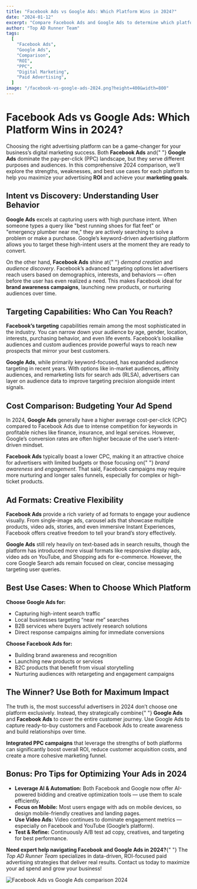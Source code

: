 ```yaml
---
title: "Facebook Ads vs Google Ads: Which Platform Wins in 2024?"
date: "2024-01-12"
excerpt: "Compare Facebook Ads and Google Ads to determine which platform delivers better ROI for your business goals and target audience."
author: "Top AD Runner Team"
tags:
  [
    "Facebook Ads",
    "Google Ads",
    "Comparison",
    "ROI",
    "PPC",
    "Digital Marketing",
    "Paid Advertising",
  ]
image: "/facebook-vs-google-ads-2024.png?height=400&width=800"
---
```


<h1>Facebook Ads vs Google Ads: Which Platform Wins in 2024?</h1>

<p>
  Choosing the right advertising platform can be a game-changer for your
  business’s digital marketing success. Both <strong>Facebook Ads</strong> and{" "}
  <strong>Google Ads</strong> dominate the pay-per-click (PPC) landscape, but
  they serve different purposes and audiences. In this comprehensive 2024
  comparison, we’ll explore the strengths, weaknesses, and best use cases for
  each platform to help you maximize your advertising <strong>ROI</strong> and
  achieve your <strong>marketing goals</strong>.
</p>

<h2>Intent vs Discovery: Understanding User Behavior</h2>
<p>
  <strong>Google Ads</strong> excels at capturing users with high purchase
  intent. When someone types a query like "best running shoes for flat feet" or
  "emergency plumber near me," they are actively searching to solve a problem or
  make a purchase. Google’s keyword-driven advertising platform allows you to
  target these high-intent users at the moment they are ready to convert.
</p>

<p>
  On the other hand, <strong>Facebook Ads</strong> shine at{" "}
  <em>demand creation</em> and <em>audience discovery</em>. Facebook’s advanced
  targeting options let advertisers reach users based on demographics,
  interests, and behaviors — often before the user has even realized a need.
  This makes Facebook ideal for <strong>brand awareness campaigns</strong>,
  launching new products, or nurturing audiences over time.
</p>

<h2>Targeting Capabilities: Who Can You Reach?</h2>
<p>
  <strong>Facebook’s targeting</strong> capabilities remain among the most
  sophisticated in the industry. You can narrow down your audience by age,
  gender, location, interests, purchasing behavior, and even life events.
  Facebook’s lookalike audiences and custom audiences provide powerful ways to
  reach new prospects that mirror your best customers.
</p>

<p>
  <strong>Google Ads</strong>, while primarily keyword-focused, has expanded
  audience targeting in recent years. With options like in-market audiences,
  affinity audiences, and remarketing lists for search ads (RLSA), advertisers
  can layer on audience data to improve targeting precision alongside intent
  signals.
</p>

<h2>Cost Comparison: Budgeting Your Ad Spend</h2>
<p>
  In 2024, <strong>Google Ads</strong> generally have a higher average
  cost-per-click (CPC) compared to Facebook Ads due to intense competition for
  keywords in profitable niches like finance, insurance, and legal services.
  However, Google’s conversion rates are often higher because of the user’s
  intent-driven mindset.
</p>

<p>
  <strong>Facebook Ads</strong> typically boast a lower CPC, making it an
  attractive choice for advertisers with limited budgets or those focusing on{" "}
  <em>brand awareness</em> and <em>engagement</em>. That said, Facebook
  campaigns may require more nurturing and longer sales funnels, especially for
  complex or high-ticket products.
</p>

<h2>Ad Formats: Creative Flexibility</h2>
<p>
  <strong>Facebook Ads</strong> provide a rich variety of ad formats to engage
  your audience visually. From single-image ads, carousel ads that showcase
  multiple products, video ads, stories, and even immersive Instant Experiences,
  Facebook offers creative freedom to tell your brand’s story effectively.
</p>

<p>
  <strong>Google Ads</strong> still rely heavily on text-based ads in search
  results, though the platform has introduced more visual formats like
  responsive display ads, video ads on YouTube, and Shopping ads for e-commerce.
  However, the core Google Search ads remain focused on clear, concise messaging
  targeting user queries.
</p>

<h2>Best Use Cases: When to Choose Which Platform</h2>
<p>
  <strong>Choose Google Ads for:</strong>
</p>
<ul>
  <li>Capturing high-intent search traffic</li>
  <li>Local businesses targeting “near me” searches</li>
  <li>B2B services where buyers actively research solutions</li>
  <li>Direct response campaigns aiming for immediate conversions</li>
</ul>

<p>
  <strong>Choose Facebook Ads for:</strong>
</p>
<ul>
  <li>Building brand awareness and recognition</li>
  <li>Launching new products or services</li>
  <li>B2C products that benefit from visual storytelling</li>
  <li>Nurturing audiences with retargeting and engagement campaigns</li>
</ul>

<h2>The Winner? Use Both for Maximum Impact</h2>
<p>
  The truth is, the most successful advertisers in 2024 don’t choose one
  platform exclusively. Instead, they strategically combine{" "}
  <strong>Google Ads</strong> and <strong>Facebook Ads</strong> to cover the
  entire customer journey. Use Google Ads to capture ready-to-buy customers and
  Facebook Ads to create awareness and build relationships over time.
</p>

<p>
  <strong>Integrated PPC campaigns</strong> that leverage the strengths of both
  platforms can significantly boost overall ROI, reduce customer acquisition
  costs, and create a more cohesive marketing funnel.
</p>

<h2>Bonus: Pro Tips for Optimizing Your Ads in 2024</h2>
<ul>
  <li>
    <strong>Leverage AI & Automation:</strong> Both Facebook and Google now
    offer AI-powered bidding and creative optimization tools — use them to scale
    efficiently.
  </li>
  <li>
    <strong>Focus on Mobile:</strong> Most users engage with ads on mobile
    devices, so design mobile-friendly creatives and landing pages.
  </li>
  <li>
    <strong>Use Video Ads:</strong> Video continues to dominate engagement
    metrics — especially on Facebook and YouTube (Google’s platform).
  </li>
  <li>
    <strong>Test & Refine:</strong> Continuously A/B test ad copy, creatives,
    and targeting for best performance.
  </li>
</ul>

<p>
  <strong>Need expert help navigating Facebook and Google Ads in 2024?</strong>{" "}
  The <em>Top AD Runner Team</em> specializes in data-driven, ROI-focused paid
  advertising strategies that deliver real results. Contact us today to maximize
  your ad spend and grow your business!
</p>

<img
  src="/facebook-google-ads-comparison-2024.jpeg"
  alt="Facebook Ads vs Google Ads comparison 2024"
  class="my-8 rounded-lg shadow-md"
/>
